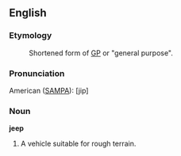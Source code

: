 ==English==

===Etymology===

: Shortened form of [[GP]] or "general purpose".

===Pronunciation===

American ([[SAMPA]]): [jip]

===Noun===

'''jeep'''

#A vehicle suitable for rough terrain.